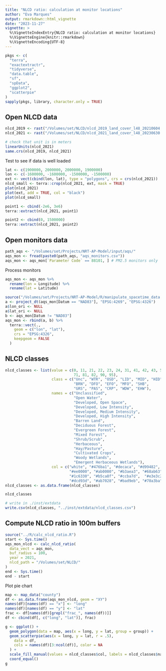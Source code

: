 ```yaml
---
title: "NLCD ratio: calculation at monitor locations"
author: "Eva Marques"
output: rmarkdown::html_vignette
date: "2023-11-27"
vignette: >
  %\VignetteIndexEntry{NLCD ratio: calculation at monitor locations}
  %\VignetteEngine{knitr::rmarkdown}
  %\VignetteEncoding{UTF-8}
---
```


```r
pkgs <- c(
  "terra",
  "exactextractr",
  "tidyverse",
  "data.table",
  "sf",
  "spData",
  "ggplot2",
  "scatterpie"
)
sapply(pkgs, library, character.only = TRUE)
```


## Open NLCD data 

```r
nlcd_2019 <- rast("/Volumes/set/NLCD/nlcd_2019_land_cover_l48_20210604.tif")
nlcd_2021 <- rast("/Volumes/set/NLCD/nlcd_2021_land_cover_l48_20230630.tif")

# check that unit is in meters
linearUnits(nlcd_2021)
same.crs(nlcd_2019, nlcd_2021)
```

Test to see if data is well loaded

```r
lat <- c(1900000, 2000000, 2000000, 1900000)
lon <- c(-1600000, -1600000, -1500000, -1500000)
ext <- vect(cbind(lon, lat), type = "polygons", crs = crs(nlcd_2021))
nlcd_small <- terra::crop(nlcd_2021, ext, mask = TRUE)
plot(nlcd_2021)
plot(ext, add = TRUE, col = "black")
plot(nlcd_small)

point1 <- cbind(-2e6, 3e6)
terra::extract(nlcd_2021, point1)

point2 <- cbind(0, 1500000)
terra::extract(nlcd_2021, point2)
```


## Open monitors data 

```r
path_aqs <- "/Volumes/set/Projects/NRT-AP-Model/input/aqs/"
aqs_mon <- fread(paste0(path_aqs, "aqs_monitors.csv"))
aqs_mon <- aqs_mon[`Parameter Code` == 88101, ] # PM2.5 monitors only
```

Process monitors 

```r
aqs_mon <- aqs_mon %>%
  rename(lon = Longitude) %>%
  rename(lat = Latitude)

source("/Volumes/set/Projects/NRT-AP-Model/R/manipulate_spacetime_data.R")
a <- project_dt(aqs_mon[Datum == "NAD83"], "EPSG:4269", "EPSG:4326")
a$lon_ori <- NULL
a$lat_ori <- NULL
b <- aqs_mon[Datum != "NAD83"]
aqs_mon <- rbind(a, b) %>%
  terra::vect(.,
    geom = c("lon", "lat"),
    crs = "EPSG:4326",
    keepgeom = FALSE
  )
```


## NLCD classes

```r
nlcd_classes <- list(value = c(0, 11, 21, 22, 23, 24, 31, 41, 42, 43, 52,
                               71, 81, 82, 90, 95),
                     class = c("Unc", "WTR", "OSD", "LID", "MID", "HID",
                               "BRN", "DFO", "EFO", "MFO", "SHB",
                               "GRS", "PAS", "CRP", "WDW", "EHW"),
                     names = c("Unclassified",
                               "Open Water",
                               "Developed, Open Space",
                               "Developed, Low Intensity",
                               "Developed, Medium Intensity",
                               "Developed, High Intensity",
                               "Barren Land",
                               "Deciduous Forest",
                               "Evergreen Forest",
                               "Mixed Forest",
                               "Shrub/Scrub",
                               "Herbaceous",
                               "Hay/Pasture",
                               "Cultivated Crops",
                               "Woody Wetlands",
                               "Emergent Herbaceous Wetlands"),
                     col = c("white", "#476ba1", "#decaca", "#d99482",
                             "#ee0000", "#ab0000", "#b3aea3", "#68ab63",
                             "#1c6330", "#b5ca8f", "#ccba7d",  "#e3e3c2",
                             "#dcd93d", "#ab7028", "#bad9eb", "#70a3ba"))
nlcd_classes <- as.data.frame(nlcd_classes)

nlcd_classes

# write in ./inst/extdata
write.csv(nlcd_classes, "../inst/extdata/nlcd_classes.csv")
```


## Compute NLCD ratio in 100m buffers

```r
source("../R/calc_nlcd_ratio.R")
start <- Sys.time()
aqs_mon_nlcd <- calc_nlcd_ratio(
  data_vect = aqs_mon,
  buf_radius = 100,
  year = 2021,
  nlcd_path = "/Volumes/set/NLCD/"
)
end <- Sys.time()
end - start
```

Plot pie chart

```r
map <- map_data("county")
df <- as.data.frame(aqs_mon_nlcd, geom = "XY")
names(df)[names(df) == "x"] <- "long"
names(df)[names(df) == "y"] <- "lat"
frac <- df[names(df)[grepl("frac_", names(df))]]
df <- cbind(df[, c("long", "lat")], frac)

g <- ggplot() +
  geom_polygon(data = map, aes(x = long, y = lat, group = group)) +
  geom_scatterpie(aes(x = long, y = lat, r = .5),
    data = df,
    cols = names(df)[3:ncol(df)], color = NA
  ) +
  scale_fill_manual(values = nlcd_classes$col, labels = nlcd_classes$names) +
  coord_equal()
g
```
